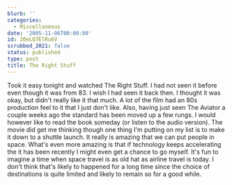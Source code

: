 ```yaml
---
blurb: ''
categories:
  - Miscellaneous
date: '2005-11-06T00:00:00'
id: 20eLQ7ElRu6V
scrubbed_2021: false
status: published
type: post
title: The Right Stuff
---
```


Took it easy tonight and watched The Right Stuff. I had not seen it
before even though it was from 83. I wish I had seen it back then.
I thought it was okay, but didn't really like it that much. A lot
of the film had an 80s production feel to it that I just don't
like. Also, having just seen The Aviator a couple weeks ago the
standard has been moved up a few rungs. I would however like to
read the book someday (or listen to the audio version). The movie
did get me thinking though one thing I'm putting on my list is to
make it down to a shuttle launch. It really is amazing that we can
put people in space. What's even more amazing is that if technology
keeps accelerating the it has been recently I might even get a
chance to go myself. It's fun to imagine a time when space travel
is as old hat as airline travel is today. I don't think that's
likely to happened for a long time since the choice of destinations
is quite limited and likely to remain so for a good while.
